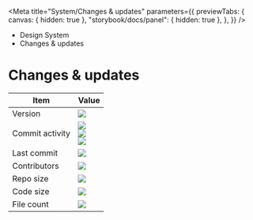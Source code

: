 
<Meta
	title="System/Changes & updates"
	parameters={{
		previewTabs: {
			canvas: { hidden: true },
			"storybook/docs/panel": { hidden: true },
		},
	}}
/>

<div className="act-docs-container">
	<Masthead />
	<main className="act-body">
		<div className="act-flex act-flex-light-purple">
			<div className="act-flex__container act-flex__container-padding-trim">
				<div className="act-flex__grid">
					<div className="act-flex__row">
						<div className="act-col__cw-12">
							<div className="act-box">
								<div className="act-breadcrumbs">
									<ul className="act-breadcrumbs__container">
										<li className="act-breadcrumbs__crumb act-h6">
											<LinkTo className="act-breadcrumbs__crumb__link" kind="system-introduction--page">
												Design System <i className="fa-solid fa-angle-right"></i>
											</LinkTo>
										</li>
										<li className="act-breadcrumbs__crumb act-h6">
											<LinkTo className="act-breadcrumbs__crumb__link" kind="system-changes-updates--page">
												Changes & updates <i className="fa-solid fa-angle-right"></i>
											</LinkTo>
										</li>
									</ul>
								</div>
								<h1>Changes & updates</h1>
							</div>
						</div>
					</div>
				</div>
			</div>
		</div>
		<div className="act-flex">
			<div className="act-flex__container">
				<div className="act-flex__grid">
					<div className="act-flex__row">
						<div className="act-col__cw-12">
							<div className="act-box">
								<div className="act-table-container">
									<table className="act-table">
										<thead>
											<tr>
												<th>Item</th>
												<th>Value</th>
											</tr>
										</thead>
										<tbody>
											<tr>
												<td>Version</td>
												<td>
													<img src="https://img.shields.io/github/package-json/v/pollen-digital/pollen-mirage?filename=mirage%2Fpackage.json&style=flat-square" />
												</td>
											</tr>
											<tr>
												<td>Commit activity</td>
												<td>
													<img src="https://img.shields.io/github/commit-activity/w/ACTGov-Design-System/ACTGov-Design-System?style=flat-square" />
													<br />
													<img src="https://img.shields.io/github/commit-activity/m/ACTGov-Design-System/ACTGov-Design-System?style=flat-square" />
													<br />
													<img src="https://img.shields.io/github/commit-activity/y/ACTGov-Design-System/ACTGov-Design-System?style=flat-square" />
												</td>
											</tr>
											<tr>
												<td>Last commit</td>
												<td>
													<img src="https://img.shields.io/github/last-commit/ACTGov-Design-System/ACTGov-Design-System?style=flat-square" />
												</td>
											</tr>
											<tr>
												<td>Contributors</td>
												<td>
													<img src="https://img.shields.io/github/contributors/ACTGov-Design-System/ACTGov-Design-System?style=flat-square" />
												</td>
											</tr>
											<tr>
												<td>Repo size</td>
												<td>
													<img src="https://img.shields.io/github/repo-size/ACTGov-Design-System/ACTGov-Design-System?style=flat-square" />
												</td>
											</tr>
											<tr>
												<td>Code size</td>
												<td>
													<img src="https://img.shields.io/github/languages/code-size/ACTGov-Design-System/ACTGov-Design-System?style=flat-square" />
												</td>
											</tr>
											<tr>
												<td>File count</td>
												<td>
													<img src="https://img.shields.io/github/directory-file-count/ACTGov-Design-System/ACTGov-Design-System?style=flat-square" />
												</td>
											</tr>
										</tbody>
									</table>
								</div>
							</div>
						</div>
					</div>
				</div>
			</div>
		</div>
	</main>
	<footer className="act-footer">
		<AoC />
		<Footer />
	</footer>
</div>
